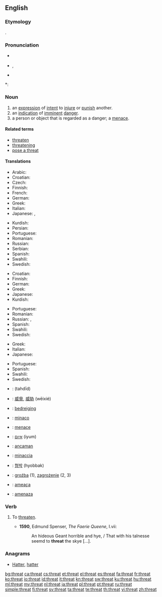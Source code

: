 ==English==

===Etymology===
{{etyl|ang}} {{term|þreat|þrēat|crowd, army}}.

===Pronunciation===
* {{a|UK}} {{IPA|/θrɛt/}}
* {{enPR|thrĕt}}, {{SAMPA|/TrEt/}}
* {{audio|en-us-threat.ogg|Audio (US)}}

*: {{rhymes|ɛt}}

===Noun===
{{en-noun}}

# an [[expression]] of [[intent]] to [[injure]] or [[punish]] another.
# an [[indication]] of [[imminent]] [[danger]].
# a person or object that is regarded as a danger; a [[menace]].

====Related terms====
* [[threaten]]
* [[threatening]]
* [[pose a threat]]

====Translations====
{{trans-top|expression of intent to injure or punish another}}
* Arabic: {{t|ar|تهديد|tr=tahdid}}
* Croatian: {{t-|hr|prijetnja|f}}
* Czech: {{t-|cs|hrozba|f}}
* Finnish: {{t-|fi|uhkaus}}
* French: {{t+|fr|menace}}
* German: {{t+|de|Drohung|f}}
* Greek: {{t+|el|απειλή|f|tr=apilí}}
* Italian: {{t+|it|minaccia|f}}
* Japanese: {{t|ja|脅迫|tr=kyōhaku}}, {{t|ja|脅かし|tr=odokashi}}
{{trans-mid}}
* Kurdish: {{t+|ku|tehdît}}
* Persian: {{t+|fa|تهدید|xs=Persian}}
* Portuguese: {{t+|pt|ameaça}}
* Romanian: {{t+|ro|amenințare|f}}
* Russian: {{t+|ru|угроза|f|tr=ugróza}}
* Serbian: {{t|sr|претња|f|tr=pretnja|sc=Cyrl}}
* Spanish: {{t-|es|amenaza|f}}
* Swahili: {{t+|sw|tisho|xs=Swahili}}
* Swedish: {{t+|sv|hot|n}}
{{trans-bottom}}

{{trans-top|indication of imminent danger}}
* Croatian: {{t-|hr|prijetnja|f}}
* Finnish: {{t+|fi|uhka}}
* German: {{t-|de|Bedrohung|f}}
* Greek: {{t+|el|απειλή|f|tr=apilí}}
* Japanese: {{t|ja|脅威|tr=kyōi}}
* Kurdish: {{t+|ku|هه‌ڕه‌شه‌|sc=ku-Arab}}
{{trans-mid}}
* Portuguese: {{t+|pt|ameaça}}
* Romanian: {{t+|ro|ameninţare|f}}
* Russian: {{t+|ru|угроза|f|tr=ugróza}}, {{t+|ru|опасность|f|tr=opásnost'}}
* Spanish: {{t-|es|amenaza|f}}
* Swahili: {{t+|sw|tisho|xs=Swahili}}
* Swedish: {{t+|sv|hot|n}}
{{trans-bottom}}

{{trans-top|person regarded as a danger}}
* Greek: {{t+|el|απειλή|f|tr=apilí}}
* Italian: {{t+|it|minaccia|f}}
* Japanese: {{t|ja|脅威|tr=kyōi}}
{{trans-mid}}
* Portuguese: {{t+|pt|ameaça}}
* Spanish: {{t|es|amenaza|f}}
* Swahili: {{t+|sw|tisho|xs=Swahili}}
* Swedish: {{t+|sv|hot|n}}
{{trans-bottom}}

{{checktrans-top}}
* {{ttbc|ar}}: {{Arab|[[تهديد]]}} (tahdīd) {{m}}
* {{ttbc|zh}}: [[威脅]], [[威胁]] (wēixié)
* {{ttbc|nl}}: [[bedreiging]] {{f}}
* {{ttbc|eo}}: [[minaco]]
* {{ttbc|fr}}: [[menace]] {{f}}
* {{ttbc|he}}: [[איום]] (iyum)
* {{ttbc|id}}: [[ancam|ancaman]]
* {{ttbc|it}}: [[minaccia]] {{f}}
* {{ttbc|ko}}: [[협박]] (hyobbak)
* {{ttbc|pl}}: [[groźba]] {{f}} (1), [[zagrożenie]] {{n}} (2, 3)
* {{ttbc|pt}}: [[ameaça]] {{f}}
* {{ttbc|es}}: [[amenaza]] {{f}}
{{trans-bottom}}

===Verb===
{{en-verb}}

# {{archaic}} To [[threaten]].
#* '''1590''', Edmund Spenser, ''The Faerie Queene'', I.vii:
#*: An hideous Geant horrible and hye, / That with his talnesse seemd to '''threat''' the skye [...].

===Anagrams===
* [[Hatter#English|Hatter]], [[hatter#English|hatter]]

[[bg:threat]]
[[ca:threat]]
[[cs:threat]]
[[et:threat]]
[[el:threat]]
[[es:threat]]
[[fa:threat]]
[[fr:threat]]
[[ko:threat]]
[[io:threat]]
[[id:threat]]
[[it:threat]]
[[kn:threat]]
[[sw:threat]]
[[ku:threat]]
[[hu:threat]]
[[ml:threat]]
[[my:threat]]
[[nl:threat]]
[[ja:threat]]
[[pl:threat]]
[[pt:threat]]
[[ru:threat]]
[[simple:threat]]
[[fi:threat]]
[[sv:threat]]
[[ta:threat]]
[[te:threat]]
[[th:threat]]
[[vi:threat]]
[[zh:threat]]